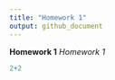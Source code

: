 ```yaml
---
title: "Homework 1"
output: github_document
---
```


**Homework 1**
*Homework 1*
 

```r
2+2
```


